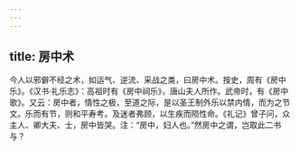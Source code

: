 ```yaml
---
---
---
```

title: 房中术
---




今人以邪僻不经之术，如运气、逆流、采战之类，曰房中术。按史，周有《房中乐》。《汉书·礼乐志》：高祖时有《房中祠乐》，唐山夫人所作。武帝时，有《房中歌》。又云：房中者，情性之极，至道之际，是以圣王制外乐以禁内情，而为之节文。乐而有节，则和平寿考。及迷者弗顾，以生疾而陨性命。《礼记》曾子问，众主人、卿大夫、士，房中皆哭。注：“房中，妇人也。”然房中之谓，岂取此二书与？